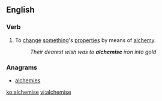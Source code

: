 ==English==

===Verb===
{{en-verb|alchemis|ing}}

# To [[change]] [[something]]'s [[properties]] by means of [[alchemy]].
#: ''Their dearest wish was to '''alchemise''' iron into gold''

===Anagrams===
* [[alchemies#English|alchemies]]

[[ko:alchemise]]
[[vi:alchemise]]
